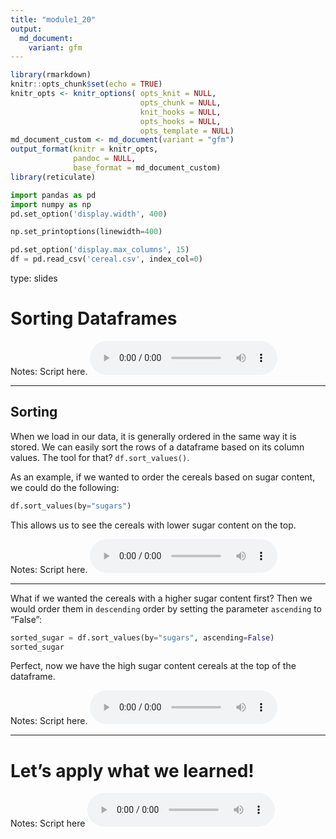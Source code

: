 ```yaml
---
title: "module1_20"
output: 
  md_document:
    variant: gfm
---
```



```r
library(rmarkdown)
knitr::opts_chunk$set(echo = TRUE)
knitr_opts <- knitr_options( opts_knit = NULL,
                             opts_chunk = NULL,
                             knit_hooks = NULL,
                             opts_hooks = NULL,
                             opts_template = NULL)
md_document_custom <- md_document(variant = "gfm")
output_format(knitr = knitr_opts,
              pandoc = NULL,
              base_format = md_document_custom)
library(reticulate)
```


```python
import pandas as pd
import numpy as np
pd.set_option('display.width', 400)

np.set_printoptions(linewidth=400)

pd.set_option('display.max_columns', 15)
df = pd.read_csv('cereal.csv', index_col=0)
```


type: slides

# Sorting Dataframes 


Notes: Script here.
<html>
<audio controls >
<source src="placeholder_audio.mp3" />
</audio></html>

---

## Sorting

When we load in our data, it is generally ordered in the same way it is stored.  We can easily sort the rows of a dataframe based on its column values. 
The tool for that?  `df.sort_values()`.

As an example, if we wanted to order the cereals based on sugar content, we could do the following:

```python
df.sort_values(by="sugars")
```

This allows us to see the cereals with lower sugar content on the top.

Notes: Script here.
<html>
<audio controls >
  <source src="placeholder_audio.mp3" />
</audio></html>

---

What if we wanted the cereals with a higher sugar content first?  Then we would order them in `descending` order by setting the parameter `ascending` to "False":

```python
sorted_sugar = df.sort_values(by="sugars", ascending=False)
sorted_sugar
```

Perfect, now we have the high sugar content cereals at the top of the dataframe.  


Notes: Script here.
<html>
<audio controls >
  <source src="placeholder_audio.mp3" />
</audio></html>

---


# Let’s apply what we learned!

Notes: Script here
<html>
<audio controls >
  <source src="placeholder_audio.mp3" />
</audio></html>
